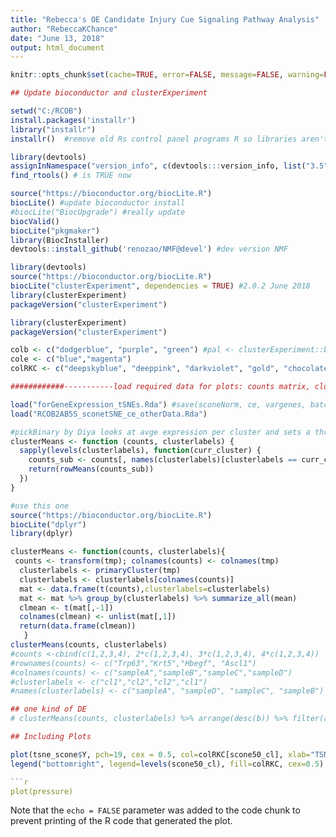 ```yaml
---
title: "Rebecca's OE Candidate Injury Cue Signaling Pathway Analysis"
author: "RebeccaKChance"
date: "June 13, 2018"
output: html_document
---
```

```r
knitr::opts_chunk$set(cache=TRUE, error=FALSE, message=FALSE, warning=FALSE)

## Update bioconductor and clusterExperiment

setwd("C:/RCOB")
install.packages('installr')
library("installr")
installr()  #remove old Rs control panel programs R so libraries aren't confused

library(devtools)
assignInNamespace("version_info", c(devtools:::version_info, list("3.5" = list(version_min = "3.3.0", version_max = "99.99.99", path = "bin"))), "devtools")
find_rtools() # is TRUE now

source("https://bioconductor.org/biocLite.R")
biocLite() #update bioconductor install
#biocLite("BiocUpgrade") #really update
biocValid()  
biocLite("pkgmaker")
library(BiocInstaller)
devtools::install_github('renozao/NMF@devel') #dev version NMF

library(devtools)
source("https://bioconductor.org/biocLite.R")
biocLite("clusterExperiment", dependencies = TRUE) #2.0.2 June 2018
library(clusterExperiment)
packageVersion("clusterExperiment")

library(clusterExperiment)
packageVersion("clusterExperiment")

colb <- c("dodgerblue", "purple", "green") #pal <- clusterExperiment::bigPalette
cole <- c("blue","magenta")
colRKC <- c("deepskyblue", "deeppink", "darkviolet", "gold", "chocolate4", "pink", "darkorange2", "chartreuse3", "slategray2", "firebrick3")

############-----------load required data for plots: counts matrix, clusterExperiment object for heatmaps, cluster vector, qc data

load("forGeneExpression_tSNEs.Rda") #save(sconeNorm, ce, vargenes, batch, expt, resolution, tsne_scone, scone50_cl, z_cl, qc, file="forGeneExpression_tSNEs.Rda")
load("RCOB2AB5S_sconetSNE_ce_otherData.Rda")

#pickBinary by Diya looks at avge expression per cluster and sets a threshold
clusterMeans <- function (counts, clusterlabels) {
  sapply(levels(clusterlabels), function(curr_cluster) {
    counts_sub <- counts[, names(clusterlabels)[clusterlabels == curr_cluster]]
    return(rowMeans(counts_sub))
  })
}

#use this one
source("https://bioconductor.org/biocLite.R")
biocLite("dplyr")
library(dplyr)

clusterMeans <- function(counts, clusterlabels){
 counts <- transform(tmp); colnames(counts) <- colnames(tmp)
  clusterlabels <- primaryCluster(tmp)
  clusterlabels <- clusterlabels[colnames(counts)]
  mat <- data.frame(t(counts),clusterlabels=clusterlabels)
  mat <- mat %>% group_by(clusterlabels) %>% summarize_all(mean)
  clmean <- t(mat[,-1])
  colnames(clmean) <- unlist(mat[,1])
  return(data.frame(clmean))
   }
clusterMeans(counts, clusterlabels)
#counts <-cbind(c(1,2,3,4), 2*c(1,2,3,4), 3*c(1,2,3,4), 4*c(1,2,3,4))
#rownames(counts) <- c("Trp63","Krt5","Hbegf", "Ascl1")
#colnames(counts) <- c("sampleA","sampleB","sampleC","sampleD")
#clusterlabels <- c("cl1","cl2","cl2","cl1")
#names(clusterlabels) <- c("sampleA", "sampleD", "sampleC", "sampleB")

## one kind of DE
# clusterMeans(counts, clusterlabels) %>% arrange(desc(b)) %>% filter(a < 5) %>% top_n(2)

## Including Plots

plot(tsne_scone$Y, pch=19, cex = 0.5, col=colRKC[scone50_cl], xlab="TSNE 1", ylab="TSNE 2", main=paste0("t-SNE (sconeNorm PCA50), clustered by sconeNorm PCA50\n resolution = ", resolution, ", varGenes = ", length(vargenes)))
legend("bottomright", legend=levels(scone50_cl), fill=colRKC, cex=0.5)

```r
plot(pressure)
```

Note that the `echo = FALSE` parameter was added to the code chunk to prevent printing of the R code that generated the plot.

